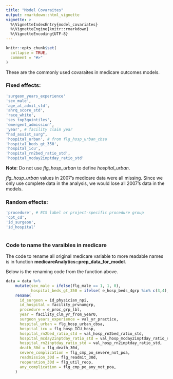 ```yaml
---
title: "Model Covaraites"
output: rmarkdown::html_vignette
vignette: >
  %\VignetteIndexEntry{model_covariates}
  %\VignetteEngine{knitr::rmarkdown}
  %\VignetteEncoding{UTF-8}
---
```


```r
knitr::opts_chunk$set(
  collapse = TRUE,
  comment = "#>"
)
```

These are the commonly used covaraites in medicare outcomes models.

### Fixed effects:

```r

'surgeon_years_experience'
'sex_male',
'age_at_admit_std',
'ahrq_score_std',
'race_white',
'ses_top3quintiles',
'emergent_admission',
'year', # facility claim year
"had_assist_surg",
'hospital_urban', # from flg_hosp_urban_cbsa
'hospital_beds_gt_350',
'hospital_icu',
'hospital_rn2bed_ratio_std',
'hospital_mcday2inptday_ratio_std'

```

**Note**: Do not use *flg_hosp_urban* to define *hospital_urban*.

*flg_hosp_urban* values in 2007's medicare data were all missing. Since we only use complete data in the analysis, we would lose all 2007's data in the models.


### Random effects:

```r
'procedure', # ECS label or project-specific procedure group
'cpt_cd',
'id_surgeon',
'id_hospital'
   
```


### Code to name the varaibles in medicare

The code to rename all original medicare variable to more readable names is in function **medicareAnalytics::prep_data_for_model**.

Below is the renaming code from the function above.

```r
data = data %>%
    mutate(sex_male = ifelse(flg_male == 1, 1, 0),
           hospital_beds_gt_350 = ifelse( e_hosp_beds_4grp %in% c(3,4), 1, 0)) %>% 
    rename(
      id_surgeon = id_physician_npi,
      id_hospital = facility_prvnumgrp,
      procedure = e_proc_grp_lbl,
      year = facility_clm_yr_from_year0,
      surgeon_years_experience = val_yr_practice,
      hospital_urban = flg_hosp_urban_cbsa,
      hospital_icu = flg_hosp_ICU_hosp,
      hospital_rn2bed_ratio_std = val_hosp_rn2bed_ratio_std,
      hospital_mcday2inptday_ratio_std = val_hosp_mcday2inptday_ratio_std,
      hospital_rn2inptday_ratio_std = val_hosp_rn2inptday_ratio_std,
      death_30d = flg_death_30d,
      severe_complication = flg_cmp_po_severe_not_poa,
      readmission_30d = flg_readmit_30d,
      reoperation_30d = flg_util_reop,
      any_complication = flg_cmp_po_any_not_poa,
    ) 
```

